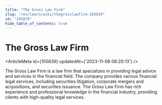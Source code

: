 ```yaml
---
title: "The Gross Law Firm"
slug: "/en/learn/wiki/thegrosslawfirm-105839"
id: "105839"
hide_table_of_contents: true
---
```



<Breadcrumbs current="The Gross Law Firm" />

# The Gross Law Firm

<ArticleMeta id={105839} updatedAt={'2023-11-08 08:20:13'} />
<div className='border-solid border-b border-t-0 my-4 border-[var(--ifm-color-gray-300)]' />

The Gross Law Firm is a law firm that specializes in providing legal advice and services in the financial field. The company provides various financial legal services, including securities litigation, corporate mergers and acquisitions, and securities issuance. The Gross Law Firm has rich experience and professional knowledge in the financial industry, providing clients with high-quality legal services.
